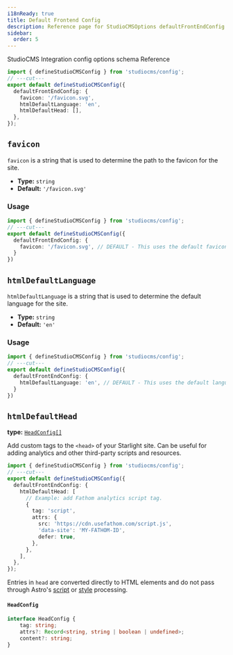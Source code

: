 ```yaml
---
i18nReady: true
title: Default Frontend Config
description: Reference page for StudioCMSOptions defaultFrontEndConfig
sidebar:
  order: 5
---
```



StudioCMS Integration config options schema Reference

```ts twoslash title="studiocms.config.mjs"
import { defineStudioCMSConfig } from 'studiocms/config';
// ---cut---
export default defineStudioCMSConfig({
  defaultFrontEndConfig: {
    favicon: '/favicon.svg',
    htmlDefaultLanguage: 'en',
    htmlDefaultHead: [],
  },
});
```

## `favicon`

`favicon` is a string that is used to determine the path to the favicon for the site.

- **Type:** `string`
- **Default:** `'/favicon.svg'`

### Usage

```ts twoslash {3} title="studiocms.config.mjs"
import { defineStudioCMSConfig } from 'studiocms/config';
// ---cut---
export default defineStudioCMSConfig({
  defaultFrontEndConfig: {
    favicon: '/favicon.svg', // DEFAULT - This uses the default favicon.
  }
})
```

## `htmlDefaultLanguage`

`htmlDefaultLanguage` is a string that is used to determine the default language for the site.

- **Type:** `string`
- **Default:** `'en'`

### Usage

```ts twoslash {3} title="studiocms.config.mjs"
import { defineStudioCMSConfig } from 'studiocms/config';
// ---cut---
export default defineStudioCMSConfig({
  defaultFrontEndConfig: {
    htmlDefaultLanguage: 'en', // DEFAULT - This uses the default language.
  }
})
```

## `htmlDefaultHead`

**type:** [`HeadConfig[]`](#headconfig)

Add custom tags to the `<head>` of your Starlight site.
Can be useful for adding analytics and other third-party scripts and resources.

```ts twoslash {3} title="studiocms.config.mjs"
import { defineStudioCMSConfig } from 'studiocms/config';
// ---cut---
export default defineStudioCMSConfig({
  defaultFrontEndConfig: {
    htmlDefaultHead: [
      // Example: add Fathom analytics script tag.
      {
        tag: 'script',
        attrs: {
          src: 'https://cdn.usefathom.com/script.js',
          'data-site': 'MY-FATHOM-ID',
          defer: true,
        },
      },
    ],
  },
});
```

Entries in `head` are converted directly to HTML elements and do not pass through Astro's [script](https://docs.astro.build/en/guides/client-side-scripts/#script-processing) or [style](https://docs.astro.build/en/guides/styling/#styling-in-astro) processing.

#### `HeadConfig`

```ts
interface HeadConfig {
	tag: string;
	attrs?: Record<string, string | boolean | undefined>;
	content?: string;
}
```